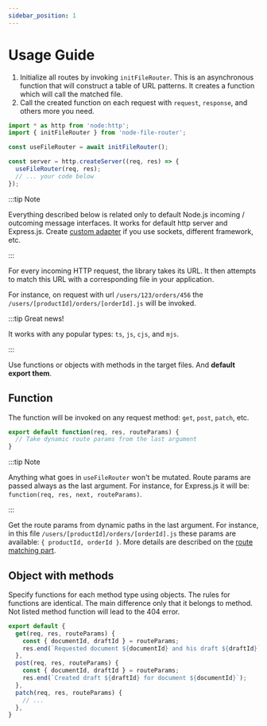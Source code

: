 ```yaml
---
sidebar_position: 1
---
```


# Usage Guide

1. Initialize all routes by invoking `initFileRouter`. This is an asynchronous function that will
construct a table of URL patterns. It creates a function which will call the matched file.
2. Call the created function on each request with `request`, `response`, and others more you need.

```js
import * as http from 'node:http';
import { initFileRouter } from 'node-file-router';

const useFileRouter = await initFileRouter();

const server = http.createServer((req, res) => {
  useFileRouter(req, res);
  // ... your code below
});
```

:::tip Note

Everything described below is related only to default Node.js incoming / outcoming
message interfaces. It works for default http server and Express.js. Create [custom adapter](/own-adapter)
if you use sockets, different framework, etc.

:::

For every incoming HTTP request, the library takes its URL. It then attempts to match this URL
with a corresponding file in your application.

For instance, on request with url `/users/123/orders/456` the `/users/[productId]/orders/[orderId].js`
will be invoked.

:::tip Great news!

It works with any popular types: `ts`, `js`, `cjs`, and `mjs`.

:::

Use functions or objects with methods in the target files. And **default export them**.

## Function

The function will be invoked on any request method: `get`, `post`, `patch`, etc.

```js
export default function(req, res, routeParams) {
  // Take dynamic route params from the last argument
}
```

:::tip Note

Anything what goes in `useFileRouter` won't be mutated. Route params are passed always as the last argument.
For instance, for Express.js it will be: `function(req, res, next, routeParams)`.

:::

Get the route params from dynamic paths in the last argument. For instance,
in this file `/users/[productId]/orders/[orderId].js` these params are available:
`{ productId, orderId }`. More details are described on the [route matching part](/docs/route-matching).

## Object with methods

Specify functions for each method type using objects. The rules for functions are identical.
The main difference only that it belongs to method. Not listed method function will lead to the 404 error.

```js
export default {
  get(req, res, routeParams) {
    const { documentId, draftId } = routeParams;
    res.end(`Requested document ${documentId} and his draft ${draftId}`);
  },
  post(req, res, routeParams) {
    const { documentId, draftId } = routeParams;
    res.end(`Created draft ${draftId} for document ${documentId}`);
  },
  patch(req, res, routeParams) {
    // ...
  },
}
```

